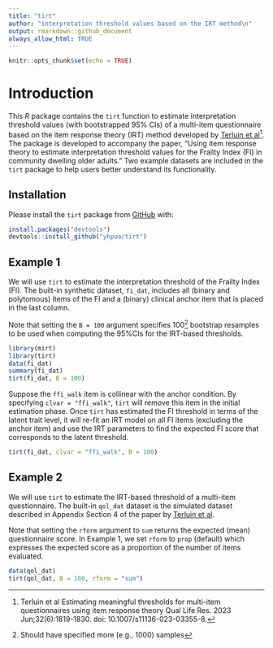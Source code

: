 ```yaml
---
title: "tirt"
author: "interpretation threshold values based on the IRT method\n"
output: rmarkdown::github_document
always_allow_html: TRUE
---
```


```r
knitr::opts_chunk$set(echo = TRUE)
```

# Introduction

This $R$ package contains the `tirt` function to estimate interpretation threshold values (with bootstrapped 95% CIs) of a multi-item questionnaire based on the item response theory (IRT) method developed by [Terluin et al[^1] ](https://pubmed.ncbi.nlm.nih.gov/36780033/). The package is developed to accompany the paper, "Using item response theory to estimate interpretation threshold values for the Frailty Index (FI) in community dwelling older adults."  Two example datasets are included in the `tirt` package to help users better understand its functionality. 


[^1]: Terluin et al Estimating meaningful thresholds for multi-item questionnaires using item response theory Qual Life Res. 2023 Jun;32(6):1819-1830. doi: 10.1007/s11136-023-03355-8.



## Installation
Please install the `tirt` package from [GitHub](https://github.com/yhpua/tirt) with:

``` r
install.packages("devtools")
devtools::install_github("yhpua/tirt")
```

## Example 1
We will use `tirt` to estimate the interpretation threshold of the Frailty Index (FI). The built-in synthetic dataset, `fi_dat`, includes all (binary and polytomous) items of the FI and a (binary) clinical anchor item that is placed in the last column.     

Note that setting the `B = 100` argument specifies 100[^2] bootstrap resamples to be used when computing the 95%CIs for the IRT-based thresholds.    

[^2]: Should have specified more (e.g., 1000) samples

```r
library(mirt)
library(tirt)
data(fi_dat)
summary(fi_dat)
tirt(fi_dat, B = 100)  
```


Suppose the `ffi_walk` item is collinear with the anchor condition. By specifying `clvar = "ffi_walk"`, `tirt` will remove this item in the initial estimation phase. Once `tirt` has estimated the FI threshold in terms of the latent trait level, it will re-fit an IRT model on all FI items (excluding the anchor item) and use the IRT parameters to find the expected FI score that corresponds to the latent threshold.   

```r
tirt(fi_dat, clvar = "ffi_walk", B = 100)  
```





## Example 2
We will use `tirt` to estimate the IRT-based threshold of a multi-item questionnaire. The built-in `qol_dat` dataset is the simulated dataset described in Appendix Section 4 of the paper by [Terluin et al](https://pubmed.ncbi.nlm.nih.gov/36780033/).    

Note that setting the `rform` argument to `sum` returns the expected (mean) questionnaire score. In Example 1, we set `rform` to `prop` (default) which expresses the expected score as a proportion of the number of items evaluated.    

```r
data(qol_dat)
tirt(qol_dat, B = 100, rform = "sum")
```


 
